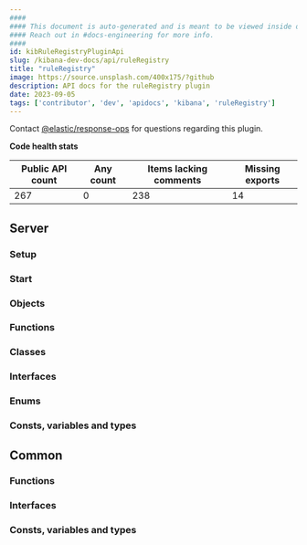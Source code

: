 ```yaml
---
####
#### This document is auto-generated and is meant to be viewed inside our experimental, new docs system.
#### Reach out in #docs-engineering for more info.
####
id: kibRuleRegistryPluginApi
slug: /kibana-dev-docs/api/ruleRegistry
title: "ruleRegistry"
image: https://source.unsplash.com/400x175/?github
description: API docs for the ruleRegistry plugin
date: 2023-09-05
tags: ['contributor', 'dev', 'apidocs', 'kibana', 'ruleRegistry']
---
```




Contact [@elastic/response-ops](https://github.com/orgs/elastic/teams/response-ops) for questions regarding this plugin.

**Code health stats**

| Public API count  | Any count | Items lacking comments | Missing exports |
|-------------------|-----------|------------------------|-----------------|
| 267 | 0 | 238 | 14 |

## Server

### Setup
<DocDefinitionList data={[ruleRegistryObj.server.setup]}/>

### Start
<DocDefinitionList data={[ruleRegistryObj.server.start]}/>

### Objects
<DocDefinitionList data={ruleRegistryObj.server.objects}/>

### Functions
<DocDefinitionList data={ruleRegistryObj.server.functions}/>

### Classes
<DocDefinitionList data={ruleRegistryObj.server.classes}/>

### Interfaces
<DocDefinitionList data={ruleRegistryObj.server.interfaces}/>

### Enums
<DocDefinitionList data={ruleRegistryObj.server.enums}/>

### Consts, variables and types
<DocDefinitionList data={ruleRegistryObj.server.misc}/>

## Common

### Functions
<DocDefinitionList data={ruleRegistryObj.common.functions}/>

### Interfaces
<DocDefinitionList data={ruleRegistryObj.common.interfaces}/>

### Consts, variables and types
<DocDefinitionList data={ruleRegistryObj.common.misc}/>

